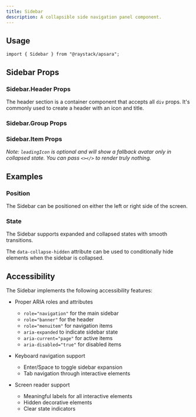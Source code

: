 ```yaml
---
title: Sidebar
description: A collapsible side navigation panel component.
---
```



<Demo data={preview} />

## Usage

```tsx
import { Sidebar } from "@raystack/apsara";
```

## Sidebar Props

<auto-type-table path="./props.ts" name="SidebarRootProps" />

### Sidebar.Header Props

The header section is a container component that accepts all `div` props. It's commonly used to create a header with an icon and title.

### Sidebar.Group Props

<auto-type-table path="./props.ts" name="SidebarGroupProps" />

### Sidebar.Item Props

*Note: `leadingIcon` is optional and will show a fallback avatar only in collapsed state. You can pass `<></>` to render truly nothing.*

<auto-type-table path="./props.ts" name="SidebarItemProps" />

## Examples

### Position

The Sidebar can be positioned on either the left or right side of the screen.

<Demo data={positionDemo} />

### State

The Sidebar supports expanded and collapsed states with smooth transitions.

The `data-collapse-hidden` attribute can be used to conditionally hide elements when the sidebar is collapsed.

<Demo data={stateDemo} />

## Accessibility

The Sidebar implements the following accessibility features:

- Proper ARIA roles and attributes

  - `role="navigation"` for the main sidebar
  - `role="banner"` for the header
  - `role="menuitem"` for navigation items
  - `aria-expanded` to indicate sidebar state
  - `aria-current="page"` for active items
  - `aria-disabled="true"` for disabled items

- Keyboard navigation support

  - Enter/Space to toggle sidebar expansion
  - Tab navigation through interactive elements

- Screen reader support
  - Meaningful labels for all interactive elements
  - Hidden decorative elements
  - Clear state indicators
